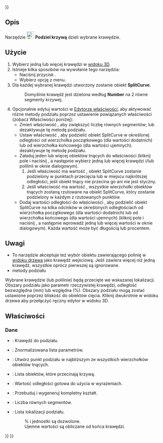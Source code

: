 <languages/>
{{UnfinishedDocu{{#translation:}}}}

{{Docnav/pl
|[[Curves_JoinCurve/pl|Połącz krzywą]]
|[[Curves_Discretize/pl|Wydziel]]
|[[Curves_Workbench/pl|środowisko pracy Krzywe]]
|IconL=Curves_JoinCurve.svg
|IconR=Curves_Discretize.svg
|IconC=Curves_workbench_icon.svg
}}

{{GuiCommand/pl
|Name=Curves SplitCurve
|Name/pl=Krzywe: Podziel krzywą
|MenuLocation=Curves → Split curve
|Workbenches=[[Curves_Workbench/pl|Krzywe]]
}}

<span id="Description"></span>
==Opis==

Narzędzie [[Image:Curves_SplitCurve.svg|24px]] '''Podziel krzywą''' dzieli wybrane krawędzie.

<span id="Usage"></span>
==Użycie==

# Wybierz jedną lub więcej krawędzi w [[3D_view/pl|widoku 3D]].  
# Istnieje kilka sposobów na wywołanie tego narzędzia:  
#* Naciśnij przycisk {{Button|[[Image:Curves_SplitCurve.svg|16px]] [[Curves_SplitCurve/pl|Split curve]]}}.  
#* Wybierz opcję {{MenuCommand|Curves → [[Image:Curves_SplitCurve.svg|16px]] Split curve}} z menu.  
# Dla każdej wybranej krawędzi utworzony zostanie obiekt '''SplitCurve'''.  
#: Domyślnie krawędź jest dzielona według '''Number''' na 2 równe segmenty krzywej.  
# Opcjonalnie edytuj wartości w [[Property_editor/pl|Edytorze właściwości]], aby aktywować różne metody podziału poprzez ustawienie powiązanych właściwości (zobacz Właściwości poniżej):  
#* Zmień właściwość {{PropertyData|Number}}, aby zwiększyć liczbę równych segmentów; {{Value|0}} lub {{Value|1}} dezaktywuje tę metodę podziału.  
#* Ustaw właściwość {{PropertyData|Distance}}, aby podzielić obiekt SplitCurve w określonej odległości od wierzchołka początkowego (dla wartości dodatnich) lub od wierzchołka końcowego (dla wartości ujemnych). {{Value|0.0 mm}} dezaktywuje tę metodę podziału.  
#* Załaduj jeden lub więcej obiektów tnących do właściwości {{PropertyData|Cutting Objects}} (kliknij pole i naciśnij {{Button|...}}, a następnie wybierz jedną lub więcej krawędzi i/lub polilinii w oknie dialogowym).  
#*# Jeśli właściwość {{PropertyData|CutAtVertexes}} ma wartość {{False/pl}}, obiekt SplitCurve zostanie podzielony w punktach przecięcia lub w miejscu najkrótszej odległości, jeśli obiekt tnący nie przecina go ani nie jest styczny.  
#*# Jeśli właściwość {{PropertyData|CutAtVertexes}} ma wartość {{True/pl}}, wszystkie wierzchołki obiektów tnących zostaną rzutowane na obiekt SplitCurve, który zostanie podzielony w każdym z rzutowanych punktów.  
#* Dodaj wartości odległości do właściwości {{PropertyData|Values}}, aby podzielić obiekt SplitCurve na kilka odcinków w określonych odległościach od wierzchołka początkowego (dla wartości dodatnich) lub od wierzchołka końcowego (dla wartości ujemnych) (kliknij pole i naciśnij {{Button|...}}, a następnie wprowadź jedną lub więcej wartości w oknie dialogowym). Każda wartość może być długością lub procentem.

<span id="Notes"></span>
==Uwagi==

* To narzędzie akceptuje też wybór obiektu zawierającego polinię w [[Tree_view/pl|widoku drzewa]] jako krawędź wejściową. Jeśli zawiera więcej niż jedną krawędź, wszystkie oprócz pierwszej są ignorowane.
* metody podziału 

Wybrane krawędzie (lub polilinie) będą przecięte we wskazanej lokalizacji. Obszary podziału jako parametr rzeczywistej krawędzi, odległość bezwzględna (mm) lub względna (%).
Obszary podziału mogą zostać ustawione poprzez bliskość do obiektów cięcia. Kliknij dwukrotnie w widoku drzewa aby przełączyć ręczny edytor w widoku 3D.

<span id="Properties"></span>
==Właściwości==

<span id="Data"></span>
===Dane===

{{TitleProperty|Podstawa}}

* {{PropertyData|Source|LinkSub}}: Krawędź do podziału.

{{TitleProperty|Wynik}}

* {{PropertyData|Normalized Parameters|FloatList}}: Znormalizowana lista parametrów.

{{TitleProperty|Split}}

* {{PropertyData|CutAtVertexes|Bool}}: Utwórz punkt podziału w najbliższym ze wszystkich wierzchołków obiektów tnących.
* {{PropertyData|CuttingObjects|LinkList}}: Lista obiektów, które przecinają krzywą.
* {{PropertyData|Distance|Distance}}: Wartość odległości gotowa do użycia w wyrażeniach.
* {{PropertyData|KeepSolid|Bool}}: Przebuduj i wygeneruj kompletny kształt.
* {{PropertyData|Number|Integer}}: Liczba równych segmentów.
* {{PropertyData|Values|StringList}}: Lista lokalizacji podziału.
*: % i jednostki są dozwolone.
*: Ujemne wartości są obliczane od końca krawędzi.


{{Docnav/pl
|[[Curves_JoinCurve/pl|Połącz krzywą]]
|[[Curves_Discretize/pl|Wydziel]]
|[[Curves_Workbench/pl|środowisko pracy Krzywe]]
|IconL=Curves_JoinCurve.svg
|IconR=Curves_Discretize.svg
|IconC=Curves_workbench_icon.svg
}}

{{Curves Tools navi{{#translation:}}}}
{{Userdocnavi{{#translation:}}}}